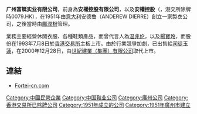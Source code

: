 '''广州富铤实业有限公司'''，前身為'''安權控股有限公司'''，以及'''安權控股'''（'''{{lang-en|Guangzhou Fortei Enterprise Company Limited}}'''，港交所除牌時0079.HK），在1951年由[[意大利|意大利]]安德鲁（ANDEREW DIERRE）創立一家製衣公司，之後當時由[[鄺潤根|鄺潤根]]管理。

業務主要經營休閒衣服、各種鞋類產品，而曾代言人為[[温兆伦|温兆伦]]，以及[[楊寶玲|楊寶玲]]，而股份在1993年7月8日於[[香港交易所|香港交易所]]主板上市。由於行業競爭加劇，已出售給[[司徒玉蓮|司徒玉蓮]]，在2000年12月28日，由[[世紀建業（集團）有限公司|世紀建業（集團）有限公司]]取代上市。

==連結==
*[https://web.archive.org/web/20150801174057/http://fortei-cn.com/ Fortei-cn.com]

[[Category:中國民營企業|Category:中國民營企業]]
[[Category:中国鞋业公司|Category:中国鞋业公司]]
[[Category:廣州公司|Category:廣州公司]]
[[Category:香港交易所已除牌公司|Category:香港交易所已除牌公司]]
[[Category:1951年成立的公司|Category:1951年成立的公司]]
[[Category:1951年廣州市建立|Category:1951年廣州市建立]]